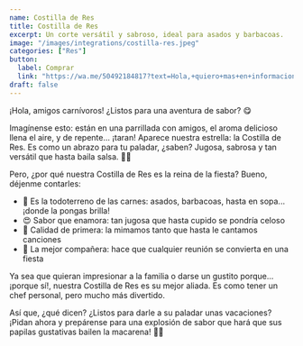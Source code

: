 ```yaml
---
name: Costilla de Res
title: Costilla de Res
excerpt: Un corte versátil y sabroso, ideal para asados y barbacoas. 
image: "/images/integrations/costilla-res.jpeg"
categories: ["Res"]
button:
  label: Comprar
  link: "https://wa.me/50492184817?text=Hola,+quiero+mas+en+informacion+sobre+la+Costilla+de+Res."
draft: false
---
```

¡Hola, amigos carnívoros! ¿Listos para una aventura de sabor? 😋

Imagínense esto: están en una parrillada con amigos, el aroma delicioso llena el aire, y de repente... ¡taran! Aparece nuestra estrella: la Costilla de Res. Es como un abrazo para tu paladar, ¿saben? Jugosa, sabrosa y tan versátil que hasta baila salsa. 💃🥩

Pero, ¿por qué nuestra Costilla de Res es la reina de la fiesta? Bueno, déjenme contarles:

- 🌟 Es la todoterreno de las carnes: asados, barbacoas, hasta en sopa... ¡donde la pongas brilla!
- 😍 Sabor que enamora: tan jugosa que hasta cupido se pondría celoso
- 👑 Calidad de primera: la mimamos tanto que hasta le cantamos canciones
- 🎉 La mejor compañera: hace que cualquier reunión se convierta en una fiesta

Ya sea que quieran impresionar a la familia o darse un gustito porque... ¡porque sí!, nuestra Costilla de Res es su mejor aliada. Es como tener un chef personal, pero mucho más divertido.

Así que, ¿qué dicen? ¿Listos para darle a su paladar unas vacaciones? ¡Pidan ahora y prepárense para una explosión de sabor que hará que sus papilas gustativas bailen la macarena! 🕺🥳